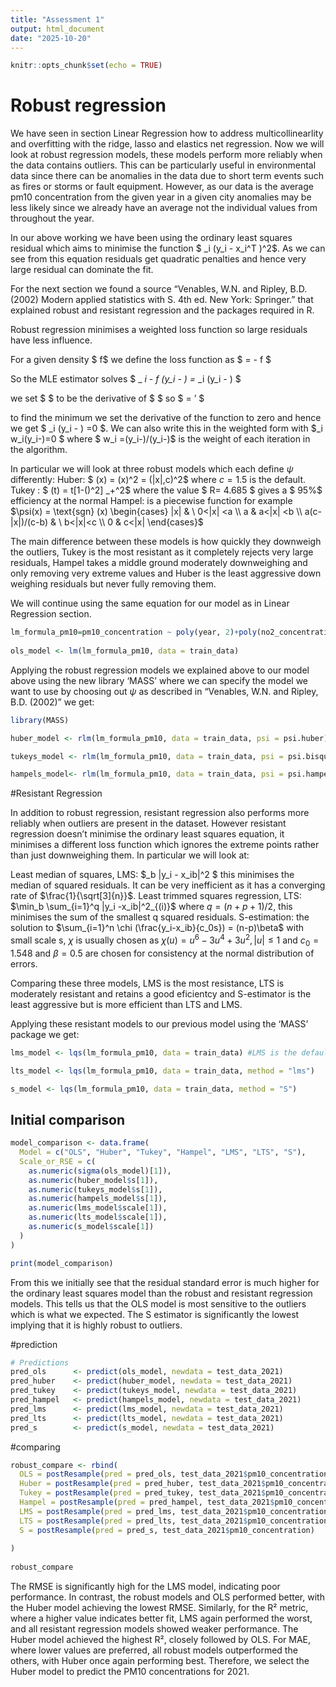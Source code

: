 ---
title: "Assessment 1"
output: html_document
date: "2025-10-20"
---

```{r setup, include=FALSE}
knitr::opts_chunk$set(echo = TRUE)
```



# Robust regression
We have seen in section Linear Regression how to address multicollinearlity and overfitting with the ridge, lasso and elastics net regression. Now we will look at robust regression models, these models perform more reliably when the data contains outliers. This can be particularly useful in environmental data since there can be anomalies in the data due to short term events such as fires or storms or fault equipment. However, as our data is the average pm10 concentration from the given year in a given city anomalies may be less likely since we already have an average not the individual values from throughout the year.


In our above working we have been using the ordinary least squares residual which aims to minimise the function $ \sum_i (y_i - x_i^T \beta )^2$. As we can see from this equation residuals get quadratic penalties and hence very large residual can dominate the fit. 

For the next section we found a source "Venables, W.N. and Ripley, B.D. (2002) Modern applied statistics with S. 4th ed. New York: Springer." that explained robust and resistant regression and the packages required in R.


Robust regression minimises a weighted loss function so large residuals have less influence. 


For a given density $ f$ we define the loss function as $ \rho = - \log f $


So the MLE estimator solves $ \min_ \mu \sum_i - \log f (y_i - \mu) = \min _\mu \sum_i \rho (y_i - \mu) $

we set $ \psi $ to be the derivative of $ \rho $ so $ \psi = \rho ' $

to find the minimum we set the derivative of the function to zero and hence we get $ \sum_i \psi (y_i - \hat{\mu}) =0  $. We can also write this in the weighted form with $\sum_i w_i(y_i-\hat{\mu})=0 $ where $ w_i =\psi (y_i-\hat{\mu})/(y_i-\hat{\mu})$ is the weight of each iteration in the algorithm.


In particular we will look at three robust models which each define $\psi$ differently:
Huber: $ \chi (x) = \psi (x)^2 = \min (|x|,c)^2$ where $c=1.5$ is the default.
Tukey : $ \psi(t) = t[1-(\frac{t}{R})^2] _+^2$ where the value $ R= 4.685 $ gives a $ 95%$ efficiency at the normal
Hampel: is a piecewise function for example $\psi(x) = \text{sgn} (x) \begin{cases} |x| & \ 0<|x| <a \\ a & a<|x| <b \\ a(c-|x|)/(c-b) & \ b<|x|<c \\ 0 & c<|x| \end{cases}$


The main difference between these models is how quickly they downweigh the outliers, Tukey is the most resistant as it completely rejects very large residuals, Hampel takes a middle ground moderately downweighing and only removing very extreme values and Huber is the least aggressive down weighing residuals but never fully removing them.

We will continue using the same equation for our model as in Linear Regression section.

```{r}

lm_formula_pm10=pm10_concentration ~ poly(year, 2)+poly(no2_concentration,3) +population+log_population+ longitude+latitude+ latitude*longitude
 
ols_model <- lm(lm_formula_pm10, data = train_data)
```


Applying the robust regression models we explained above to our model above using the new library 'MASS'  where we can specify the model we want to use by choosing out $\psi$ as described in "Venables, W.N. and Ripley, B.D. (2002)" we get:

```{r}
library(MASS)

huber_model <- rlm(lm_formula_pm10, data = train_data, psi = psi.huber)

tukeys_model <- rlm(lm_formula_pm10, data = train_data, psi = psi.bisquare)

hampels_model<- rlm(lm_formula_pm10, data = train_data, psi = psi.hampel)
```

#Resistant Regression

In addition to robust regression, resistant regression also performs more reliably when outliers are present in the dataset. However resistant regression doesn't minimise the ordinary least squares equation, it minimises a different loss function which ignores the extreme points rather than just downweighing them.
In particular we will look at:

Least median of squares, LMS: $\min_b \text{median} |y_i - x_ib|^2 $ this minimises the median of squared residuals. It can be very inefficient as it has a converging rate of $\frac{1}{\sqrt[3]{n}}$.
Least trimmed squares regression, LTS: $\min_b \sum_{i=1}^q |y_i -x_ib|^2_{(i)}$ where $q=(n+p+1)/2$, this minimises the sum of the smallest q squared residuals.
S-estimation: the solution to $\sum_{i=1}^n \chi (\frac{y_i-x_ib}{c_0s}) = (n-p)\beta$ with small scale s, $\chi$ is usually chosen as $\chi (u) = u^6 -3u^4 + 3u^2,  |u| \leq 1$ and $c_0= 1.548$ and $\beta = 0.5$ are chosen for consistency at the normal distribution of errors.


Comparing these three models, LMS is the most resistance, LTS is moderately resistant and retains a good eficientcy and S-estimator is the least aggressive but is more efficient than LTS and LMS.

Applying these resistant models to our previous model using the 'MASS' package we get:

```{r}
lms_model <- lqs(lm_formula_pm10, data = train_data) #LMS is the default of lqs()

lts_model <- lqs(lm_formula_pm10, data = train_data, method = "lms")

s_model <- lqs(lm_formula_pm10, data = train_data, method = "S")
```


## Initial comparison

```{r}

model_comparison <- data.frame(
  Model = c("OLS", "Huber", "Tukey", "Hampel", "LMS", "LTS", "S"),
  Scale_or_RSE = c(
    as.numeric(sigma(ols_model)[1]),
    as.numeric(huber_model$s[1]),
    as.numeric(tukeys_model$s[1]),
    as.numeric(hampels_model$s[1]),
    as.numeric(lms_model$scale[1]),
    as.numeric(lts_model$scale[1]),
    as.numeric(s_model$scale[1])
  )
)

print(model_comparison)

```
From this we initially see that the residual standard error is much higher for the ordinary least squares model than the robust and resistant regression models. This  tells us that the OLS model is most sensitive to the outliers which is what we expected. The S estimator is significantly the lowest implying that it is highly robust to outliers.


#prediction 

```{r}
# Predictions
pred_ols      <- predict(ols_model, newdata = test_data_2021)
pred_huber    <- predict(huber_model, newdata = test_data_2021)
pred_tukey    <- predict(tukeys_model, newdata = test_data_2021)
pred_hampel   <- predict(hampels_model, newdata = test_data_2021)
pred_lms      <- predict(lms_model, newdata = test_data_2021)
pred_lts      <- predict(lts_model, newdata = test_data_2021)
pred_s        <- predict(s_model, newdata = test_data_2021)

```

#comparing


```{r}
robust_compare <- rbind(
  OLS = postResample(pred = pred_ols, test_data_2021$pm10_concentration),
  Huber = postResample(pred = pred_huber, test_data_2021$pm10_concentration),
  Tukey = postResample(pred = pred_tukey, test_data_2021$pm10_concentration),
  Hampel = postResample(pred = pred_hampel, test_data_2021$pm10_concentration),
  LMS = postResample(pred = pred_lms, test_data_2021$pm10_concentration),
  LTS = postResample(pred = pred_lts, test_data_2021$pm10_concentration),
  S = postResample(pred = pred_s, test_data_2021$pm10_concentration)
  
)
  
robust_compare 
```
The RMSE is significantly high for the LMS model, indicating poor performance. In contrast, the robust models and OLS performed better, with the Huber model achieving the lowest RMSE. Similarly, for the R² metric, where a higher value indicates better fit, LMS again performed the worst, and all resistant regression models showed weaker performance. The Huber model achieved the highest R², closely followed by OLS. For MAE, where lower values are preferred, all robust models outperformed the others, with Huber once again performing best. Therefore, we select the Huber model to predict the PM10 concentrations for 2021.
